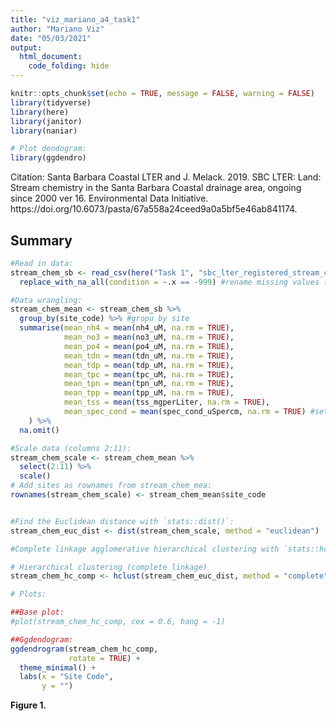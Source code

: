 ```yaml
---
title: "viz_mariano_a4_task1"
author: "Mariano Viz"
date: "05/03/2021"
output: 
  html_document:
    code_folding: hide
---
```


```r
knitr::opts_chunk$set(echo = TRUE, message = FALSE, warning = FALSE)
library(tidyverse)
library(here)
library(janitor)
library(naniar)

# Plot dendogram:
library(ggdendro)
```

Citation: 
Santa Barbara Coastal LTER and J. Melack. 2019. SBC LTER: Land: Stream chemistry in the Santa Barbara Coastal drainage area, ongoing since 2000 ver 16. Environmental Data Initiative. https://doi.org/10.6073/pasta/67a558a24ceed9a0a5bf5e46ab841174.

## Summary

```r
#Read in data:
stream_chem_sb <- read_csv(here("Task 1", "sbc_lter_registered_stream_chemistry.csv")) %>% 
  replace_with_na_all(condition = ~.x == -999) #rename missing values (-999) as NA
```


```r
#Data wrangling:
stream_chem_mean <- stream_chem_sb %>% 
  group_by(site_code) %>% #gropu by site
  summarise(mean_nh4 = mean(nh4_uM, na.rm = TRUE),
            mean_no3 = mean(no3_uM, na.rm = TRUE),
            mean_po4 = mean(po4_uM, na.rm = TRUE),
            mean_tdn = mean(tdn_uM, na.rm = TRUE),
            mean_tdp = mean(tdp_uM, na.rm = TRUE),
            mean_tpc = mean(tpc_uM, na.rm = TRUE),
            mean_tpn = mean(tpn_uM, na.rm = TRUE),
            mean_tpp = mean(tpp_uM, na.rm = TRUE),
            mean_tss = mean(tss_mgperLiter, na.rm = TRUE),
            mean_spec_cond = mean(spec_cond_uSpercm, na.rm = TRUE) #set new col with mean values
    ) %>% 
  na.omit() 

#Scale data (columns 2:11):
stream_chem_scale <- stream_chem_mean %>%   
  select(2:11) %>% 
  scale()
# Add sites as rownames from stream_chem_mea:
rownames(stream_chem_scale) <- stream_chem_mean$site_code



```


```r
#Find the Euclidean distance with `stats::dist()`:
stream_chem_euc_dist <- dist(stream_chem_scale, method = "euclidean")

```



```r
#Complete linkage agglomerative hierarchical clustering with `stats::hclust()`:

# Hierarchical clustering (complete linkage)
stream_chem_hc_comp <- hclust(stream_chem_euc_dist, method = "complete" )

# Plots:

##Base plot:
#plot(stream_chem_hc_comp, cex = 0.6, hang = -1)

##Ggdendogram:
ggdendrogram(stream_chem_hc_comp, 
             rotate = TRUE) +
  theme_minimal() +
  labs(x = "Site Code",
       y = "")


```

**Figure 1.** 




